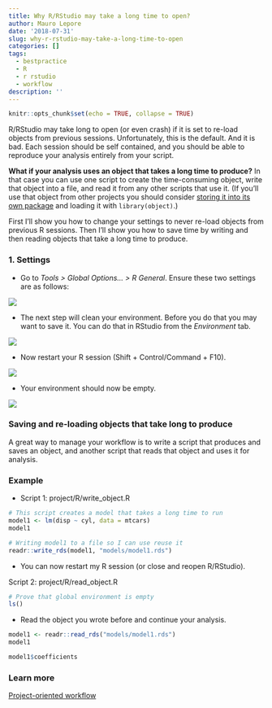 ```yaml
---
title: Why R/RStudio may take a long time to open?
author: Mauro Lepore
date: '2018-07-31'
slug: why-r-rstudio-may-take-a-long-time-to-open
categories: []
tags:
  - bestpractice
  - R
  - r rstudio
  - workflow
description: ''
---
```


```r
knitr::opts_chunk$set(echo = TRUE, collapse = TRUE)
```

R/RStudio may take long to open (or even crash) if it is set to re-load objects from previous sessions. Unfortunately, this is the default. And it is bad. Each session should be self contained, and you should be able to reproduce your analysis entirely from your script.

__What if your analysis uses an object that takes a long time to produce?__ In that case you can use one script to create the time-consuming object, write that object into a file, and read it from any other scripts that use it. (If you'll use that object from other projects you should consider [storing it into its own package](https://youtu.be/Tvq2DiB5gxg) and loading it with `library(object)`.)

First I'll show you how to change your settings to never re-load objects from previous R sessions. Then I'll show you how to save time by writing and then reading objects that take a long time to produce.

### 1. Settings

* Go to _Tools > Global Options... > R General_. Ensure these two settings are  as follows:

![](https://i.imgur.com/zkuLUfV.png)

* The next step will clean your environment. Before you do that you may want to save it. You can do that in RStudio from the _Environment_ tab.

![](https://i.imgur.com/IsCBKNk.png)

* Now restart your R session (Shift + Control/Command + F10).

![](https://i.imgur.com/cepPavk.png)

* Your environment should now be empty.

![](https://i.imgur.com/flv0Na9.png)

### Saving and re-loading objects that take long to produce

A great way to manage your workflow is to write a script that produces and saves an object, and another script that reads that object and uses it for analysis.

### Example

* Script 1: project/R/write_object.R

```r
# This script creates a model that takes a long time to run
model1 <- lm(disp ~ cyl, data = mtcars)
model1

# Writing model1 to a file so I can use reuse it
readr::write_rds(model1, "models/model1.rds")
```

* You can now restart my R session (or close and reopen R/RStudio).

Script 2: project/R/read_object.R

```r
# Prove that global environment is empty
ls()
```

* Read the object you wrote before and continue your analysis.

```r
model1 <- readr::read_rds("models/model1.rds")
model1

model1$coefficients
```

### Learn more

[Project-oriented workflow](https://www.tidyverse.org/articles/2017/12/workflow-vs-script/)
